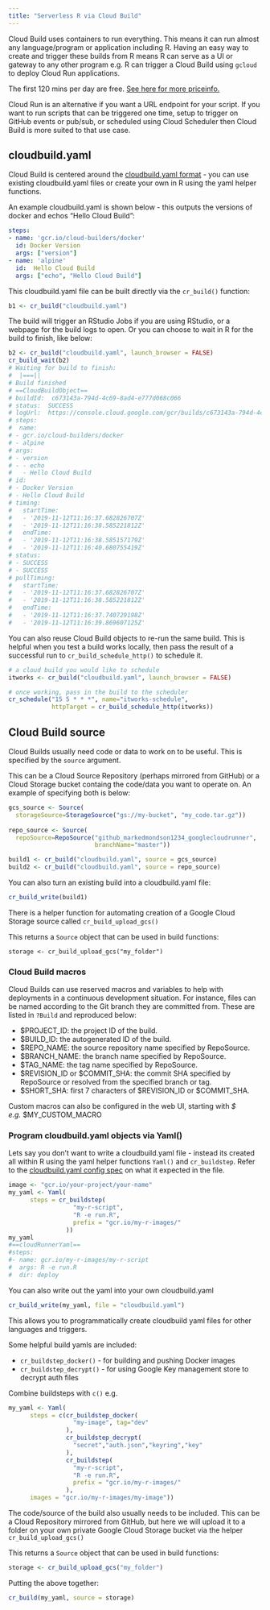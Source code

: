 ```yaml
---
title: "Serverless R via Cloud Build"
---
```


Cloud Build uses containers to run everything.  This means it can run almost any language/program or application including R. Having an easy way to create and trigger these builds from R means R can serve as a UI or gateway to any other program e.g. R can trigger a Cloud Build using `gcloud` to deploy Cloud Run applications.

The first 120 mins per day are free.  [See here for more priceinfo.](https://cloud.google.com/cloud-build/pricing)

Cloud Run is an alternative if you want a URL endpoint for your script. If you want to run scripts that can be triggered one time, setup to trigger on GitHub events or pub/sub, or scheduled using Cloud Scheduler then Cloud Build is more suited to that use case. 

## cloudbuild.yaml

Cloud Build is centered around the [cloudbuild.yaml format](https://cloud.google.com/cloud-build/docs/build-config) - you can use existing cloudbuild.yaml files or create your own in R using the yaml helper functions.

An example cloudbuild.yaml is shown below - this outputs the versions of docker and echos "Hello Cloud Build":

```yaml
steps:
- name: 'gcr.io/cloud-builders/docker'
  id: Docker Version
  args: ["version"]
- name: 'alpine'
  id:  Hello Cloud Build
  args: ["echo", "Hello Cloud Build"]
```

This cloudbuild.yaml file can be built directly via the `cr_build()` function:

```r
b1 <- cr_build("cloudbuild.yaml")
```
The build will trigger an RStudio Jobs if you are using RStudio, or a webpage for the build logs to open.  Or you can choose to wait in R for the build to finish, like below:

```r
b2 <- cr_build("cloudbuild.yaml", launch_browser = FALSE)
cr_build_wait(b2)
# Waiting for build to finish:
#  |===||
# Build finished
# ==CloudBuildObject==
# buildId:  c673143a-794d-4c69-8ad4-e777d068c066 
# status:  SUCCESS 
# logUrl:  https://console.cloud.google.com/gcr/builds/c673143a-794d-4c69-8ad4-e777d068c066?project=1080525199262 
# steps: 
#  name:
# - gcr.io/cloud-builders/docker
# - alpine
# args:
# - version
# - - echo
#   - Hello Cloud Build
# id:
# - Docker Version
# - Hello Cloud Build
# timing:
#   startTime:
#   - '2019-11-12T11:16:37.682826707Z'
#   - '2019-11-12T11:16:38.585221812Z'
#   endTime:
#   - '2019-11-12T11:16:38.585157179Z'
#   - '2019-11-12T11:16:40.680755419Z'
# status:
# - SUCCESS
# - SUCCESS
# pullTiming:
#   startTime:
#   - '2019-11-12T11:16:37.682826707Z'
#   - '2019-11-12T11:16:38.585221812Z'
#   endTime:
#   - '2019-11-12T11:16:37.740729198Z'
#   - '2019-11-12T11:16:39.869607125Z'
```

You can also reuse Cloud Build objects to re-run the same build.  This is helpful when you test a build works locally, then pass the result of a successful run to `cr_build_schedule_http()` to schedule it. 

```r
# a cloud build you would like to schedule
itworks <- cr_build("cloudbuild.yaml", launch_browser = FALSE)

# once working, pass in the build to the scheduler
cr_schedule("15 5 * * *", name="itworks-schedule",
            httpTarget = cr_build_schedule_http(itworks))
```



## Cloud Build source

Cloud Builds usually need code or data to work on to be useful.  This is specified by the `source` argument.  

This can be a Cloud Source Repository (perhaps mirrored from GitHub) or a Cloud Storage bucket containg the code/data you want to operate on.  An example of specifying both is below:

```r
gcs_source <- Source(
  storageSource=StorageSource("gs://my-bucket", "my_code.tar.gz"))
  
repo_source <- Source(
  repoSource=RepoSource("github_markedmondson1234_googlecloudrunner",
                        branchName="master"))

build1 <- cr_build("cloudbuild.yaml", source = gcs_source)
build2 <- cr_build("cloudbuild.yaml", source = repo_source)
```

You can also turn an existing build into a cloudbuild.yaml file:

```r
cr_build_write(build1)
```

There is a helper function for automating creation of a Google Cloud Storage source called `cr_build_upload_gcs()`

This returns a `Source` object that can be used in build functions:

```
storage <- cr_build_upload_gcs("my_folder")
```

### Cloud Build macros

Cloud Builds can use reserved macros and variables to help with deployments in a continuous development situation.  For instance, files can be named according to the Git branch they are committed from.  These are listed in `?Build` and reproduced below:

* $PROJECT_ID: the project ID of the build.
* $BUILD_ID: the autogenerated ID of the build.
* $REPO_NAME: the source repository name specified by RepoSource.
* $BRANCH_NAME: the branch name specified by RepoSource.
* $TAG_NAME: the tag name specified by RepoSource.
* $REVISION_ID or $COMMIT_SHA: the commit SHA specified by RepoSource or resolved from the specified branch or tag.
* $SHORT_SHA: first 7 characters of $REVISION_ID or $COMMIT_SHA.

Custom macros can also be configured in the web UI, starting with _$ e.g. _$MY_CUSTOM_MACRO

### Program cloudbuild.yaml objects via Yaml()

Lets say you don't want to write a cloudbuild.yaml file - instead its created all within R using the yaml helper functions `Yaml()` and `cr_buildstep`.  Refer to the [cloudbuild.yaml config spec](https://cloud.google.com/cloud-build/docs/build-config) on what it expected in the file. 

```r
image <- "gcr.io/your-project/your-name"
my_yaml <- Yaml(
      steps = cr_buildstep(
                  "my-r-script",
                  "R -e run.R",
                  prefix = "gcr.io/my-r-images/"
                ))
my_yaml
#==cloudRunnerYaml==
#steps:
#- name: gcr.io/my-r-images/my-r-script
#  args: R -e run.R
#  dir: deploy
```

You can also write out the yaml into your own cloudbuild.yaml

```r
cr_build_write(my_yaml, file = "cloudbuild.yaml")
```

This allows you to programmatically create cloudbuild yaml files for other languages and triggers.

Some helpful build yamls are included:

* `cr_buildstep_docker()` - for building and pushing Docker images
* `cr_buildstep_decrypt()` - for using Google Key management store to decrypt auth files

Combine buildsteps with `c()` e.g.

```r
my_yaml <- Yaml(
      steps = c(cr_buildstep_docker(
                  "my-image", tag="dev"
                ),
                cr_buildstep_decrypt(
                  "secret","auth.json","keyring","key"
                ),
                cr_buildstep(
                  "my-r-script",
                  "R -e run.R",
                  prefix = "gcr.io/my-r-images/"
                ),
      images = "gcr.io/my-r-images/my-image"))
```

The code/source of the build also usually needs to be included.  This can be a Cloud Repository mirrored from GitHub, but here we will upload it to a folder on your own private Google Cloud Storage bucket via the helper `cr_build_upload_gcs()`

This returns a `Source` object that can be used in build functions:

```r
storage <- cr_build_upload_gcs("my_folder")
```

Putting the above together:

```r
cr_build(my_yaml, source = storage)
```
